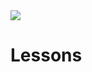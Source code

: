 <Section dark={true}>
  <HomepageFeaturedContent
    title="Animated math"
    subtitle="learnwithpi  is primarily a [YouTube channel](https://www.youtube.com/channel/UCCfAWAH1CXDeIHnILzThoQw), but here you can find written and interactive adaptations of the lessons."
  >
    <HomepageFeaturedItem lesson="" caption="">
      <img src="/featured-content/pi-comment.svg" />
    </HomepageFeaturedItem>
  </HomepageFeaturedContent>
</Section>

# Lessons

<Section>
  <LessonGallery show="topic" />
</Section>
